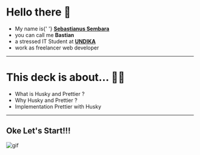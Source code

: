 
# Hello there 👋

<ul>
  <Appear>
    <li>
      My name is{' '}
      <b>
        <a href='https://sembara.codes'>Sebastianus Sembara</a>
      </b>
    </li>
    <li>
      you can call me <b>Bastian</b>
    </li>
    <li>
      a stressed IT Student at <a href='https://www.dinamika.ac.id/'><b>UNDIKA</b></a>
    </li>
    <li>
      work as freelancer web developer
    </li>
  </Appear>
</ul>

---

# This deck is about... 👨‍💻

- What is Husky and Prettier ?
- Why Husky and Prettier ?
- Implementation Prettier with Husky

---

## Oke Let's Start!!!
![gif](https://media1.tenor.com/images/6840e5585027aeb44a2fb6b6f1fba236/tenor.gif?itemid=5344094)